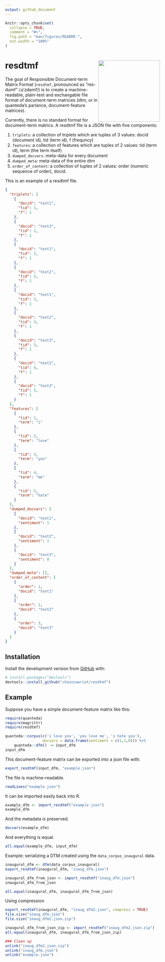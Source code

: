 ```yaml
---
output: github_document
---
```


<!-- README.md is generated from README.Rmd. Please edit that file -->

```r
knitr::opts_chunk$set(
  collapse = TRUE,
  comment = "#>",
  fig.path = "man/figures/README-",
  out.width = "100%"
)
```
# resdtmf <img src="man/figures/resdtmf_logo.png" align="right" height="200" />

<!-- badges: start -->
<!-- badges: end -->

The goal of Responsible Document-term Matrix Format (`resdtmf`, pronounced as "res-dumf" /ɹɪˈzdəmf/) is to create a machine-readable, plain-text and exchangable file format of document-term matrices (dtm, or in quanteda's parlance, document-feature matrices).

Currently, there is no standard format for document-term matrics. A resdtmf file is a JSON file with five components:

1. `triplets`: a collection of triplets which are tuples of 3 values: docid (document id), tid (term id), f (frequncy)
2. `features`: a collection of features which are tuples of 2 values: tid (term id), term (the term itself)
3. `dumped_docvars`: meta-data for every document
4. `dumped_meta`: meta-data of the entire dtm
5. `order_of_content`: a collection of tuples of 2 values: order (numeric sequence of order), docid.

This is an example of a resdtmf file.

```json
{
  "triplets": [
    {
      "docid": "text1",
      "tid": 1,
      "f": 1
    },
    {
      "docid": "text3",
      "tid": 1,
      "f": 1
    },
    {
      "docid": "text1",
      "tid": 2,
      "f": 1
    },
    {
      "docid": "text2",
      "tid": 2,
      "f": 1
    },
    {
      "docid": "text1",
      "tid": 3,
      "f": 1
    },
    {
      "docid": "text2",
      "tid": 3,
      "f": 1
    },
    {
      "docid": "text3",
      "tid": 3,
      "f": 1
    },
    {
      "docid": "text2",
      "tid": 4,
      "f": 1
    },
    {
      "docid": "text3",
      "tid": 5,
      "f": 1
    }
  ],
  "features": [
    {
      "tid": 1,
      "term": "i"
    },
    {
      "tid": 2,
      "term": "love"
    },
    {
      "tid": 3,
      "term": "you"
    },
    {
      "tid": 4,
      "term": "me"
    },
    {
      "tid": 5,
      "term": "hate"
    }
  ],
  "dumped_docvars": [
    {
      "docid": "text1",
      "sentiment": 1
    },
    {
      "docid": "text2",
      "sentiment": 1
    },
    {
      "docid": "text3",
      "sentiment": 0
    }
  ],
  "dumped_meta": [],
  "order_of_content": [
    {
      "order": 1,
      "docid": "text1"
    },
    {
      "order": 2,
      "docid": "text2"
    },
    {
      "order": 3,
      "docid": "text3"
    }
  ]
}
```

## Installation

Install the development version from [GitHub](https://github.com/) with:

``` r
# install.packages("devtools")
devtools::install_github("chainsawriot/resdtmf")
```
## Example

Suppose you have a simple document-feature matrix like this:

```r
require(quanteda)
require(magrittr)
require(resdtmf)

quanteda::corpus(c('i love you', 'you love me', 'i hate you'),
                 docvars = data.frame(sentiment = c(1,1,0))) %>%
    quanteda::dfm() -> input_dfm
input_dfm
```

This document-feature matrix can be exported into a json file with:

```r
export_resdtmf(input_dfm, "example.json")
```

The file is machine-readable.

```r
readLines("example.json")
```

It can be imported easily back into R.

```r
example_dfm <- import_resdtmf("example.json")
example_dfm
```

And the metadata is preserved.

```r
docvars(example_dfm)
```

And everything is equal.

```r
all.equal(example_dfm, input_dfm)
```

Example: serializing a DTM created using the `data_corpus_inaugural` data.

```r
inaugural_dfm <- dfm(data_corpus_inaugural)
export_resdtmf(inaugural_dfm, "inaug_dfm.json")
```

```r
inaugural_dfm_from_json <- import_resdtmf("inaug_dfm.json")
inaugural_dfm_from_json
```

```r
all.equal(inaugural_dfm, inaugural_dfm_from_json)
```

Using compression

```r
export_resdtmf(inaugural_dfm, "inaug_dfm2.json", compress = TRUE)
file.size("inaug_dfm.json")
file.size("inaug_dfm2.json.zip")
```

```r
inaugural_dfm_from_json_zip <- import_resdtmf("inaug_dfm2.json.zip")
all.equal(inaugural_dfm, inaugural_dfm_from_json_zip)
```

```r
### Clean up
unlink("inaug_dfm2.json.zip")
unlink("inaug_dfm.json")
unlink("example.json")
```
